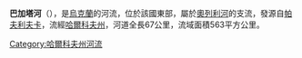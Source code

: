 {{unreferenced|time=2018-05-21T13:54:37+00:00}}
'''巴加塔河'''（{{lang-uk|Багата}}），是[[烏克蘭|烏克蘭]]的河流，位於該國東部，屬於[[奧列利河|奧列利河]]的支流，發源自[[帕夫利夫卡_(克吉奇夫卡區)|帕夫利夫卡]]，流經[[哈爾科夫州|哈爾科夫州]]，河道全長67公里，流域面積563平方公里。

{{DEFAULTSORT:Багата}}
[[Category:哈爾科夫州河流|Category:哈爾科夫州河流]]


{{Ukraine-river-stub}}